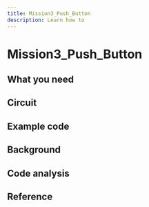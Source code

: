 ```yaml
---
title: Mission3_Push_Button
description: Learn how to
---
```


# Mission3_Push_Button



## What you need




## Circuit


## Example code



## Background



## Code analysis


## Reference
